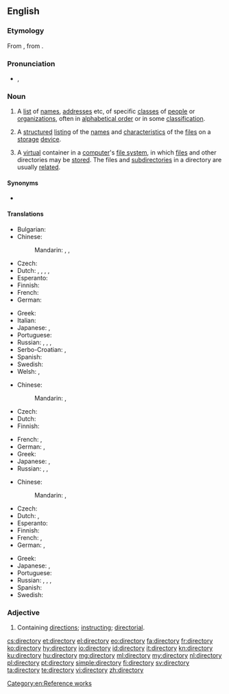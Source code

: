 ==English==
{{wikipedia}}

===Etymology===
From {{etyl|enm|en}} {{term|directorie|lang=enm}}, from {{etyl|ML.|en}} {{term|directorium|lang=la}}.

===Pronunciation===
* {{a|UK}} {{IPA|/dɪˈɹɛktəɹi/}}, {{IPA|/daɪˈɹɛktəɹi/}}

===Noun===
{{en-noun|directories}}

# A [[list]] of [[name]]s, [[address]]es etc, of specific [[class]]es of [[people]] or [[organization]]s, often in [[alphabetical order]] or in some [[classification]].
# {{context|computing|lang=en}} A [[structured]] [[listing]] of the [[name]]s and [[characteristic]]s of the [[file]]s on a [[storage]] [[device]].
# {{context|computing|lang=en}} A [[virtual]] container in a [[computer]]'s [[file system]], in which [[file]]s and other directories may be [[store]]d. The files and [[subdirectory|subdirectories]] in a directory are usually [[related]].

====Synonyms====
* {{sense|structured listing}} {{l/en|folder}}

====Translations====
{{trans-top|list of names, addresses etc.}}
* Bulgarian: {{t+|bg|указател|m|tr=ukazátel}}
* Chinese:
*: Mandarin: {{t+|cmn|名錄|sc=Hani}}, {{t|cmn|名录|tr=mínglù|sc=Hani}}, {{t+|cmn|簿|tr=bù|sc=Hani}}
* Czech: {{t|cs|adresář|m}}
* Dutch: {{qualifier|usually with an adjective to distinguish it from a tourist guide}} {{t+|nl|gids|m}}, {{t+|nl|repertorium|n}}, {{t+|nl|telefoongids}}, {{t|nl|Gouden gids}}, {{t|nl|Witte gids}}
* Esperanto: {{t|eo|telefonlibro}}
* Finnish: {{t+|fi|hakemisto}}
* French: {{t+|fr|annuaire}}
* German: {{t+|de|Verzeichnis|n}}
{{trans-mid}}
* Greek: {{t+|el|κατάλογος|m|tr=katálogos}}
* Italian: {{t|it|elenco telefonico}}
* Japanese: {{t|ja|一覧|tr=いちらん, ichiran}}, {{t|ja|名鑑|tr=めいかん, meikan|sc=Jpan}}
* Portuguese: {{t+|pt|diretório}}
* Russian: {{t+|ru|указатель|m|tr=ukazátelʹ}}, {{t+|ru|перечень|m|tr=pérečenʹ}}, {{t+|ru|каталог|m|tr=katalóg}}, {{t+|ru|справочник|m|tr=správočnik|sc=Cyrl}}
* Serbo-Croatian: {{t|sh|именик|m}}, {{t+|sh|imenik|m}}
* Spanish: {{t+|es|directorio|m}}
* Swedish: {{t+|sv|katalog|c}}
* Welsh: {{t|cy|cyfarwyddiadur|m}}, {{t|cy|cyfeiriadur|m}}
{{trans-bottom}}

{{trans-top|structured listing of files}}
* Chinese:
*: Mandarin: {{t|cmn|目錄|sc=Hani}}, {{t+|cmn|目录|tr=mùlù|sc=Hani}}
* Czech: {{t|cs|adresář|m}}
* Dutch: {{t+|nl|lijst|f}}
* Finnish: {{t+|fi|hakemisto}}
{{trans-mid}}
* French: {{t+|fr|dossier|m}}, {{t+|fr|répertoire|m}}
* German: {{t+|de|Verzeichnis|n}}, {{t+|de|Ordner|m}}
* Greek: {{t+|el|κατάλογος|m|tr=katálogos}}
* Japanese: {{t+|ja|ディレクトリ|tr=direkutori}}, {{t+|ja|フォルダ|tr=foruda}}
* Russian: {{t+|ru|каталог|m|tr=katalóg}}, {{t+|ru|папка|f|tr=pápka}}, {{t+|ru|директория|f|tr=direktórija}}
{{trans-bottom}}

{{trans-top|simulated folder}}
* Chinese:
*: Mandarin: {{t|cmn|目錄|sc=Hani}}, {{t+|cmn|目录|tr=mùlù|sc=Hani}}
* Czech: {{t|cs|adresář|m}}
* Dutch: {{t+|nl|folder|m}}, {{t+|nl|map|f}}
* Esperanto: {{t|eo|dosierujo}}
* Finnish: {{t+|fi|kansio}}
* French: {{t+|fr|dossier|m}}, {{t+|fr|répertoire|m}}
* German: {{t+|de|Verzeichnis|n}}, {{t+|de|Ordner|m}}
{{trans-mid}}
* Greek: {{t+|el|κατάλογος|m|tr=katálogos}}
* Japanese: {{t+|ja|ディレクトリ|tr=direkutori}}, {{t+|ja|フォルダ|tr=foruda}}
* Portuguese: {{t+|pt|diretório}}
* Russian: {{t+|ru|каталог|m|tr=katalóg}}, {{t+|ru|папка|f|tr=pápka}}, {{t+|ru|директория|f|tr=direktórija}}, {{t|ru|фолдер|m|tr=fóldɛr|sc=Cyrl}}
* Spanish: {{t+|es|directorio}}
* Swedish: {{t+|sv|mapp|c}}
{{trans-bottom}}

===Adjective===
{{en-adj|-}}

# Containing [[direction]]s; [[instruct]]ing; [[directorial]].

[[Category:en:Reference works]]

[[cs:directory]]
[[et:directory]]
[[el:directory]]
[[eo:directory]]
[[fa:directory]]
[[fr:directory]]
[[ko:directory]]
[[hy:directory]]
[[io:directory]]
[[id:directory]]
[[it:directory]]
[[kn:directory]]
[[ku:directory]]
[[hu:directory]]
[[mg:directory]]
[[ml:directory]]
[[my:directory]]
[[nl:directory]]
[[pl:directory]]
[[pt:directory]]
[[simple:directory]]
[[fi:directory]]
[[sv:directory]]
[[ta:directory]]
[[te:directory]]
[[vi:directory]]
[[zh:directory]]